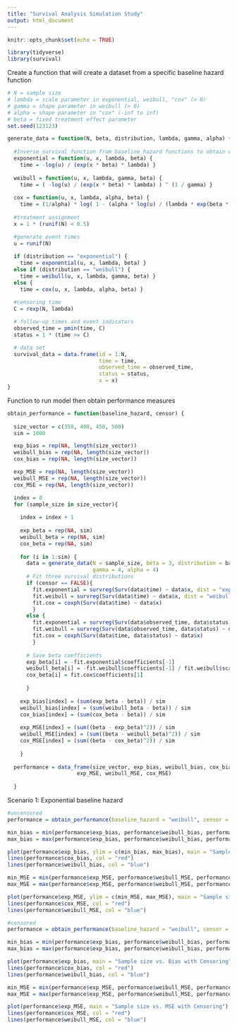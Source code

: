 ```yaml
---
title: "Survival Analysis Simulation Study"
output: html_document
---
```


```r
knitr::opts_chunk$set(echo = TRUE)

library(tidyverse)
library(survival)
```

Create a function that will create a dataset from a specific baseline hazard function

```r

# N = sample size    
# lambda = scale parameter in exponential, weibull, "cox" (> 0)
# gamma = shape parameter in weibull (> 0)
# alpha = shape parameter in "cox" (-inf to inf)
# beta = fixed treatment effect parameter
set.seed(123123)

generate_data = function(N, beta, distribution, lambda, gamma, alpha) {
  
  #Inverse survival function from baseline hazard functions to obtain event times
  exponential = function(u, x, lambda, beta) {
    time = -log(u) / (exp(x * beta) * lambda) }
  
  weibull = function(u, x, lambda, gamma, beta) {
    time = ( -log(u) / (exp(x * beta) * lambda) ) ^ (1 / gamma) }
  
  cox = function(u, x, lambda, alpha, beta) {
    time = (1/alpha) * log( 1 - (alpha * log(u) / (lambda * exp(beta * x))) ) }
  
  #treatment assignment
  x = 1 * (runif(N) < 0.5)

  #generate event times
  u = runif(N)
  
  if (distribution == "exponential") {
    time = exponential(u, x, lambda, beta) } 
  else if (distribution == "weibull") {
    time = weibull(u, x, lambda, gamma, beta) }
  else { 
    time = cox(u, x, lambda, alpha, beta) } 
  
  #censoring time
  C = rexp(N, lambda)

  # follow-up times and event indicators
  observed_time = pmin(time, C)
  status = 1 * (time >= C)

  # data set
  survival_data = data.frame(id = 1:N,
                             time = time,
                             observed_time = observed_time,
                             status = status,
                             x = x)
}
```

Function to run model then obtain performance measures

```r

obtain_performance = function(baseline_hazard, censor) {
  
  size_vector = c(350, 400, 450, 500)
  sim = 1000

  exp_bias = rep(NA, length(size_vector))
  weibull_bias = rep(NA, length(size_vector))
  cox_bias = rep(NA, length(size_vector))

  exp_MSE = rep(NA, length(size_vector))
  weibull_MSE = rep(NA, length(size_vector))
  cox_MSE = rep(NA, length(size_vector))

  index = 0
  for (sample_size in size_vector){
  
    index = index + 1
  
    exp_beta = rep(NA, sim)
    weibull_beta = rep(NA, sim)
    cox_beta = rep(NA, sim)
  
    for (i in 1:sim) {
      data = generate_data(N = sample_size, beta = 3, distribution = baseline_hazard, lambda = 0.1,
                           gamma = 4, alpha = 4)
      # Fit three survival distributions
      if (censor == FALSE){
        fit.exponential = survreg(Surv(data$time) ~ data$x, dist = "exponential") 
        fit.weibull = survreg(Surv(data$time) ~ data$x, dist = "weibull")
        fit.cox = coxph(Surv(data$time) ~ data$x) 
        }
      else {
        fit.exponential = survreg(Surv(data$observed_time, data$status) ~ data$x, dist = "exponential") 
        fit.weibull = survreg(Surv(data$observed_time, data$status) ~ data$x, dist = "weibull")
        fit.cox = coxph(Surv(data$time, data$status) ~ data$x)
        }
      
      # Save beta coefficients 
      exp_beta[i] = -fit.exponential$coefficients[-1]
      weibull_beta[i] = -fit.weibull$coefficients[-1] / fit.weibull$scale
      cox_beta[i] = fit.cox$coefficients[1]
      
      }
  
    exp_bias[index] = (sum(exp_beta - beta)) / sim 
    weibull_bias[index] = (sum(weibull_beta - beta)) / sim
    cox_bias[index] = (sum(cox_beta - beta)) / sim
  
    exp_MSE[index] = (sum((beta - exp_beta)^2)) / sim
    weibull_MSE[index] = (sum((beta - weibull_beta)^2)) / sim
    cox_MSE[index] = (sum((beta - cox_beta)^2)) / sim
    
    }
  
  performance = data_frame(size_vector, exp_bias, weibull_bias, cox_bias,
                      exp_MSE, weibull_MSE, cox_MSE)
  
  }
```

Scenario 1: Exponential baseline hazard

```r

#uncensored
performance = obtain_performance(baseline_hazard = "weibull", censor = "FALSE")

min_bias = min(performance$exp_bias, performance$weibull_bias, performance$cox_bias)
max_bias = max(performance$exp_bias, performance$weibull_bias, performance$cox_bias)

plot(performance$exp_bias, ylim = c(min_bias, max_bias), main = "Sample size vs. Bias without Censoring")
lines(performance$cox_bias, col = "red")
lines(performance$weibull_bias, col = "blue")

min_MSE = min(performance$exp_MSE, performance$weibull_MSE, performance$cox_MSE)
max_MSE = max(performance$exp_MSE, performance$weibull_MSE, performance$cox_MSE)

plot(performance$exp_MSE, ylim = c(min_MSE, max_MSE), main = "Sample size vs. MSE without Censoring")
lines(performance$cox_MSE, col = "red")
lines(performance$weibull_MSE, col = "blue")

#censored
performance = obtain_performance(baseline_hazard = "weibull", censor = "TRUE")

min_bias = min(performance$exp_bias, performance$weibull_bias, performance$cox_bias)
max_bias = max(performance$exp_bias, performance$weibull_bias, performance$cox_bias)

plot(performance$exp_bias, main = "Sample size vs. Bias with Censoring")
lines(performance$cox_bias, col = "red")
lines(performance$weibull_bias, col = "blue")

min_MSE = min(performance$exp_MSE, performance$weibull_MSE, performance$cox_MSE)
max_MSE = max(performance$exp_MSE, performance$weibull_MSE, performance$cox_MSE)

plot(performance$exp_MSE, main = "Sample size vs. MSE with Censoring")
lines(performance$cox_MSE, col = "red")
lines(performance$weibull_MSE, col = "blue")

```

